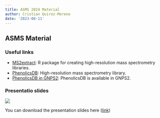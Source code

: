 ```yaml
---
title: ASMS 2024 Material
author: Cristian Quiroz-Moreno
date: '2023-08-11'
---
```


## ASMS Material

### Useful links

-   [MS2extract](https://github.com/CooperstoneLab/MS2extract): R package for creating high-resolution mass spectrometry libraries.
-   [PhenolicsDB](https://cooperstonelab.github.io/PhenolicsDB/): High-resolution mass spectrometry library.
-   [PhenolicsDB in GNPS2](https://external.gnps2.org/gnpslibrary): PhenolicsDB is available in GNPS2.

### Presentatio slides

[![](Slide.png)](slides.pdf)

You can download the presentation slides here ([link](slides.pdf))
